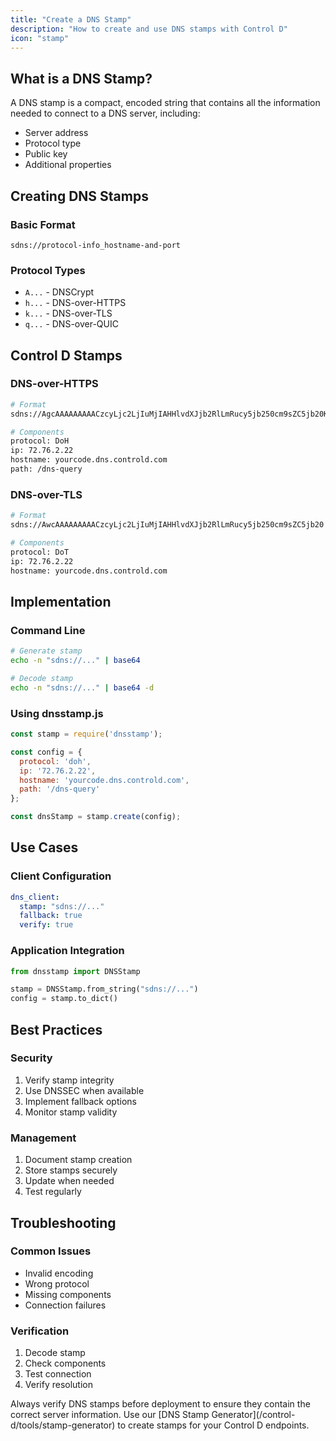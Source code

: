 ```yaml
---
title: "Create a DNS Stamp"
description: "How to create and use DNS stamps with Control D"
icon: "stamp"
---
```


## What is a DNS Stamp?

A DNS stamp is a compact, encoded string that contains all the information needed to connect to a DNS server, including:
- Server address
- Protocol type
- Public key
- Additional properties

## Creating DNS Stamps

### Basic Format
```
sdns://protocol-info_hostname-and-port
```

### Protocol Types
- `A...` - DNSCrypt
- `h...` - DNS-over-HTTPS
- `k...` - DNS-over-TLS
- `q...` - DNS-over-QUIC

## Control D Stamps

### DNS-over-HTTPS
```bash
# Format
sdns://AgcAAAAAAAAACzcyLjc2LjIuMjIAHHlvdXJjb2RlLmRucy5jb250cm9sZC5jb20KL2Rucy1xdWVyeQ

# Components
protocol: DoH
ip: 72.76.2.22
hostname: yourcode.dns.controld.com
path: /dns-query
```

### DNS-over-TLS
```bash
# Format
sdns://AwcAAAAAAAAACzcyLjc2LjIuMjIAHHlvdXJjb2RlLmRucy5jb250cm9sZC5jb20

# Components
protocol: DoT
ip: 72.76.2.22
hostname: yourcode.dns.controld.com
```

## Implementation

### Command Line
```bash
# Generate stamp
echo -n "sdns://..." | base64

# Decode stamp
echo -n "sdns://..." | base64 -d
```

### Using dnsstamp.js
```javascript
const stamp = require('dnsstamp');

const config = {
  protocol: 'doh',
  ip: '72.76.2.22',
  hostname: 'yourcode.dns.controld.com',
  path: '/dns-query'
};

const dnsStamp = stamp.create(config);
```

## Use Cases

### Client Configuration
```yaml
dns_client:
  stamp: "sdns://..."
  fallback: true
  verify: true
```

### Application Integration
```python
from dnsstamp import DNSStamp

stamp = DNSStamp.from_string("sdns://...")
config = stamp.to_dict()
```

## Best Practices

### Security
1. Verify stamp integrity
2. Use DNSSEC when available
3. Implement fallback options
4. Monitor stamp validity

### Management
1. Document stamp creation
2. Store stamps securely
3. Update when needed
4. Test regularly

## Troubleshooting

### Common Issues
- Invalid encoding
- Wrong protocol
- Missing components
- Connection failures

### Verification
1. Decode stamp
2. Check components
3. Test connection
4. Verify resolution

<Warning>
Always verify DNS stamps before deployment to ensure they contain the correct server information.
</Warning>

<Tip>
Use our [DNS Stamp Generator](/control-d/tools/stamp-generator) to create stamps for your Control D endpoints.
</Tip> 
